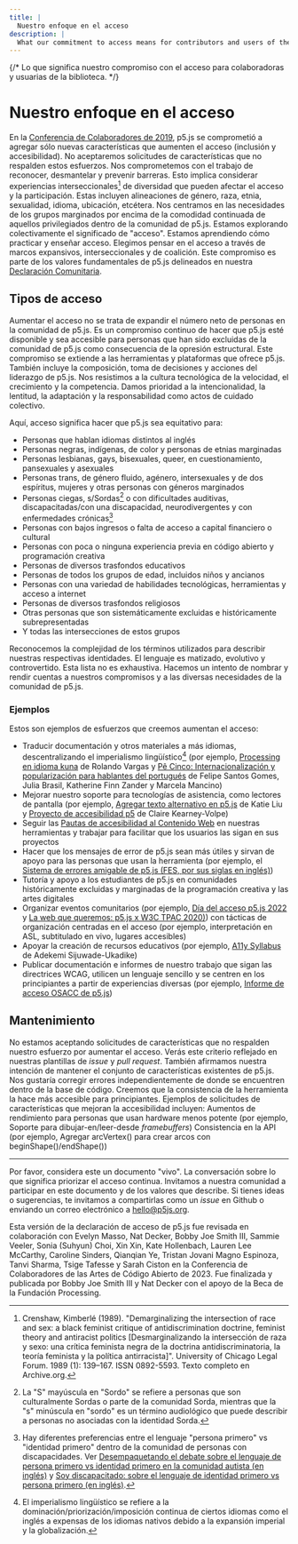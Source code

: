 ```yaml
---
title: |
  Nuestro enfoque en el acceso
description: |
  What our commitment to access means for contributors and users of the library.
---
```

{/* Lo que significa nuestro compromiso con el acceso para colaboradoras y usuarias de la biblioteca. */}

# Nuestro enfoque en el acceso

En la [Conferencia de Colaboradores de 2019](https://p5js.org/community/contributors-conference-2019.html), p5.js se comprometió a agregar sólo nuevas características que aumenten el acceso (inclusión y accesibilidad). No aceptaremos solicitudes de características que no respalden estos esfuerzos. Nos comprometemos con el trabajo de reconocer, desmantelar y prevenir barreras. Esto implica considerar experiencias interseccionales[^1] de diversidad que pueden afectar el acceso y la participación. Estas incluyen alineaciones de género, raza, etnia, sexualidad, idioma, ubicación, etcétera. Nos centramos en las necesidades de los grupos marginados por encima de la comodidad continuada de aquellos privilegiados dentro de la comunidad de p5.js. Estamos explorando colectivamente el significado de "acceso". Estamos aprendiendo cómo practicar y enseñar acceso. Elegimos pensar en el acceso a través de marcos expansivos, interseccionales y de coalición. Este compromiso es parte de los valores fundamentales de p5.js delineados en nuestra [Declaración Comunitaria](https://p5js.org/community/).

## Tipos de acceso

Aumentar el acceso no se trata de expandir el número neto de personas en la comunidad de p5.js. Es un compromiso continuo de hacer que p5.js esté disponible y sea accesible para personas que han sido excluidas de la comunidad de p5.js como consecuencia de la opresión estructural. Este compromiso se extiende a las herramientas y plataformas que ofrece p5.js. También incluye la composición, toma de decisiones y acciones del liderazgo de p5.js. Nos resistimos a la cultura tecnológica de la velocidad, el crecimiento y la competencia. Damos prioridad a la intencionalidad, la lentitud, la adaptación y la responsabilidad como actos de cuidado colectivo.

Aquí, acceso significa hacer que p5.js sea equitativo para:

- Personas que hablan idiomas distintos al inglés
- Personas negras, indígenas, de color y personas de etnias marginadas
- Personas lesbianas, gays, bisexuales, queer, en cuestionamiento, pansexuales y asexuales
- Personas trans, de género fluido, agénero, intersexuales y de dos espíritus, mujeres y otras personas con géneros marginados
- Personas ciegas, s/Sordas[^2] o con dificultades auditivas, discapacitadas/con una discapacidad, neurodivergentes y con enfermedades crónicas[^3]
- Personas con bajos ingresos o falta de acceso a capital financiero o cultural
- Personas con poca o ninguna experiencia previa en código abierto y programación creativa
- Personas de diversos trasfondos educativos
- Personas de todos los grupos de edad, incluidos niños y ancianos
- Personas con una variedad de habilidades tecnológicas, herramientas y acceso a internet
- Personas de diversos trasfondos religiosos
- Otras personas que son sistemáticamente excluidas e históricamente subrepresentadas
- Y todas las intersecciones de estos grupos

Reconocemos la complejidad de los términos utilizados para describir nuestras respectivas identidades. El lenguaje es matizado, evolutivo y controvertido. Esta lista no es exhaustiva. Hacemos un intento de nombrar y rendir cuentas a nuestros compromisos y a las diversas necesidades de la comunidad de p5.js.


### Ejemplos

Estos son ejemplos de esfuerzos que creemos aumentan el acceso:

- Traducir documentación y otros materiales a más idiomas, descentralizando el imperialismo lingüístico[^4] (por ejemplo, [Processing en idioma kuna](https://medium.com/@ProcessingOrg/culture-as-translation-processing-in-kuna-language-with-rolando-vargas-and-edinson-izquierdo-8079f14851f7) de Rolando Vargas y [Pê Cinco: Internacionalización y popularización para hablantes del portugués](https://medium.com/processing-foundation/translating-p5-js-into-portuguese-for-the-brazilian-community-14b969e77ab1) de Felipe Santos Gomes, Julia Brasil, Katherine Finn Zander y Marcela Mancino)
- Mejorar nuestro soporte para tecnologías de asistencia, como lectores de pantalla (por ejemplo, [Agregar texto alternativo en p5.js](https://medium.com/processing-foundation/adding-alt-text-e2c7684e44f8) de Katie Liu y [Proyecto de accesibilidad p5](https://medium.com/processing-foundation/p5-accessibility-115d84535fa8) de Claire Kearney-Volpe)
- Seguir las [Pautas de accesibilidad al Contenido Web](https://www.w3.org/TR/WCAG21/) en nuestras herramientas y trabajar para facilitar que los usuarios las sigan en sus proyectos
- Hacer que los mensajes de error de p5.js sean más útiles y sirvan de apoyo para las personas que usan la herramienta (por ejemplo, el [Sistema de errores amigable de p5.js (FES, por sus siglas en inglés)](https://github.com/processing/p5.js/blob/main/contributor_docs/friendly_error_system.md))
- Tutoría y apoyo a los estudiantes de p5.js en comunidades históricamente excluidas y marginadas de la programación creativa y las artes digitales
- Organizar eventos comunitarios (por ejemplo, [Día del acceso p5.js 2022](https://p5js.org/community/p5js-access-day-2022.html) y [La web que queremos: p5.js x W3C TPAC 2020)](https://medium.com/processing-foundation/p5-js-x-w3c-tpac-bee4c621a053)) con tácticas de organización centradas en el acceso (por ejemplo, interpretación en ASL, subtitulado en vivo, lugares accesibles)
- Apoyar la creación de recursos educativos (por ejemplo, [A11y Syllabus](http://a11ysyllabus.site/) de Adekemi Sijuwade-Ukadike)
- Publicar documentación e informes de nuestro trabajo que sigan las directrices WCAG, utilicen un lenguaje sencillo y se centren en los principiantes a partir de experiencias diversas (por ejemplo, [Informe de acceso OSACC de p5.js](https://github.com/processing/OSACC-p5.js-Access-Report))



## Mantenimiento

No estamos aceptando solicitudes de características que no respalden nuestro esfuerzo por aumentar el acceso. Verás este criterio reflejado en nuestras plantillas de _issue_ y _pull request_. También afirmamos nuestra intención de mantener el conjunto de características existentes de p5.js. Nos gustaría corregir errores independientemente de donde se encuentren dentro de la base de código. Creemos que la consistencia de la herramienta la hace más accesible para principiantes. Ejemplos de solicitudes de características que mejoran la accesibilidad incluyen:
Aumentos de rendimiento para personas que usan hardware menos potente (por ejemplo, Soporte para dibujar-en/leer-desde _framebuffers_)
Consistencia en la API (por ejemplo, Agregar arcVertex() para crear arcos con beginShape()/endShape())

___

Por favor, considera este un documento "vivo". La conversación sobre lo que significa priorizar el acceso continua. Invitamos a nuestra comunidad a participar en este documento y de los valores que describe. Si tienes ideas o sugerencias, te invitamos a compartirlas como un _issue_ en Github o enviando un correo electrónico a hello@p5js.org.

Esta versión de la declaración de acceso de p5.js fue revisada en colaboración con Evelyn Masso, Nat Decker, Bobby Joe Smith III, Sammie Veeler, Sonia (Suhyun) Choi, Xin Xin, Kate Hollenbach, Lauren Lee McCarthy, Caroline Sinders, Qianqian Ye, Tristan Jovani Magno Espinoza, Tanvi Sharma, Tsige Tafesse y Sarah Ciston en la Conferencia de Colaboradores de las Artes de Código Abierto de 2023. Fue finalizada y publicada por Bobby Joe Smith III y Nat Decker con el apoyo de la Beca de la Fundación Processing. 

[^1]: Crenshaw, Kimberlé (1989). "Demarginalizing the intersection of race and sex: a black feminist critique of antidiscrimination doctrine, feminist theory and antiracist politics \[Desmarginalizando la intersección de raza y sexo: una crítica feminista negra de la doctrina antidiscriminatoria, la teoría feminista y la política antirracista\]". University of Chicago Legal Forum. 1989 (1): 139–167. ISSN 0892-5593. Texto completo en Archive.org.
[^2]: La "S" mayúscula en "Sordo" se refiere a personas que son culturalmente Sordas o parte de la comunidad Sorda, mientras que la "s" minúscula en "sordo" es un término audiológico que puede describir a personas no asociadas con la identidad Sorda.
[^3]: Hay diferentes preferencias entre el lenguaje "persona primero" vs "identidad primero" dentro de la comunidad de personas con discapacidades. Ver [Desempaquetando el debate sobre el lenguaje de persona primero vs identidad primero en la comunidad autista (en inglés)](https://news.northeastern.edu/2018/07/12/unpacking-the-debate-over-person-first-vs-identity-first-language-in-the-autism-community/) y [Soy discapacitado: sobre el lenguaje de identidad primero vs persona primero (en inglés)](https://thebodyisnotanapology.com/magazine/i-am-disabled-on-identity-first-versus-people-first-language/).
[^4]: El imperialismo lingüístico se refiere a la dominación/priorización/imposición continua de ciertos idiomas como el inglés a expensas de los idiomas nativos debido a la expansión imperial y la globalización.
